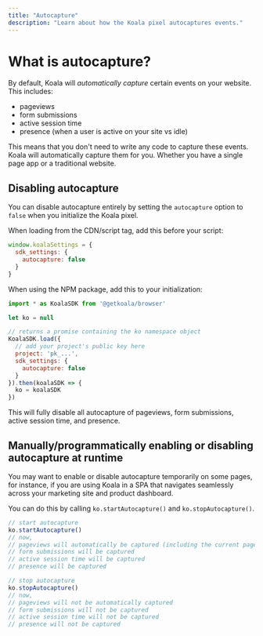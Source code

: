 ```yaml
---
title: "Autocapture"
description: "Learn about how the Koala pixel autocaptures events."
---
```


# What is autocapture?

By default, Koala will *automatically capture* certain events on your website. This includes:
- pageviews
- form submissions
- active session time
- presence (when a user is active on your site vs idle)

This means that you don't need to write any code to capture these events. Koala will automatically capture them for you. Whether you have a single page app or a traditional website.

## Disabling autocapture

You can disable autocapture entirely by setting the `autocapture` option to `false` when you initialize the Koala pixel.

When loading from the CDN/script tag, add this before your script:
```javascript
window.koalaSettings = {
  sdk_settings: {
    autocapture: false
  }
}
```

When using the NPM package, add this to your initialization:
```javascript
import * as KoalaSDK from '@getkoala/browser'

let ko = null

// returns a promise containing the ko namespace object
KoalaSDK.load({
  // add your project's public key here
  project: 'pk_...',
  sdk_settings: {
    autocapture: false
  }
}).then(koalaSDK => {
  ko = koalaSDK
})
```

This will fully disable all autocapture of pageviews, form submissions, active session time, and presence.

## Manually/programmatically enabling or disabling autocapture at runtime

You may want to enable or disable autocapture temporarily on some pages, for instance, if you are using Koala in a SPA that navigates seamlessly across your marketing site and product dashboard.

You can do this by calling `ko.startAutocapture()` and `ko.stopAutocapture()`.

```javascript
// start autocapture 
ko.startAutocapture()
// now, 
// pageviews will automatically be captured (including the current page immediately)
// form submissions will be captured
// active session time will be captured
// presence will be captured
```

```javascript
// stop autocapture
ko.stopAutocapture()
// now,
// pageviews will not be automatically captured
// form submissions will not be captured
// active session time will not be captured
// presence will not be captured
```
